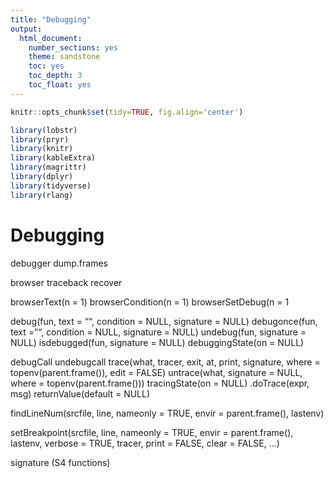 ```yaml
---
title: "Debugging"
output:
  html_document:
    number_sections: yes
    theme: sandstone
    toc: yes
    toc_depth: 3
    toc_float: yes
---
```


```r
knitr::opts_chunk$set(tidy=TRUE, fig.align='center')
```

```r
library(lobstr)
library(pryr)
library(knitr)
library(kableExtra)
library(magrittr)
library(dplyr)
library(tidyverse)
library(rlang)
```

# Debugging



debugger
dump.frames

browser
traceback
recover



browserText(n = 1)
browserCondition(n = 1)
browserSetDebug(n = 1

debug(fun, text = "", condition = NULL, signature = NULL)
debugonce(fun, text = "", condition = NULL, signature = NULL)
undebug(fun, signature = NULL)
isdebugged(fun, signature = NULL)
debuggingState(on = NULL)


debugCall
undebugcall
trace(what, tracer, exit, at, print, signature,
      where = topenv(parent.frame()), edit = FALSE)
untrace(what, signature = NULL, where = topenv(parent.frame()))
tracingState(on = NULL)
.doTrace(expr, msg)
returnValue(default = NULL)




findLineNum(srcfile, line, nameonly = TRUE,
            envir = parent.frame(), lastenv)

setBreakpoint(srcfile, line, nameonly = TRUE,
              envir = parent.frame(), lastenv, verbose = TRUE,
              tracer, print = FALSE, clear = FALSE, ...)


signature (S4 functions)

